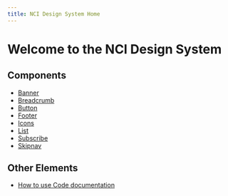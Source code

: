 ```yaml
---
title: NCI Design System Home
---
```


# Welcome to the NCI Design System

## Components

- [Banner](./components/banner)
- [Breadcrumb](./components/breadcrumb)
- [Button](./components/button)
- [Footer](./components/footer)
- [Icons](./components/icons)
- [List](./components/list)
- [Subscribe](./components/subscribe)
- [Skipnav](./components/skipnav)

## Other Elements

- [How to use Code documentation](./about/development/code-examples)
